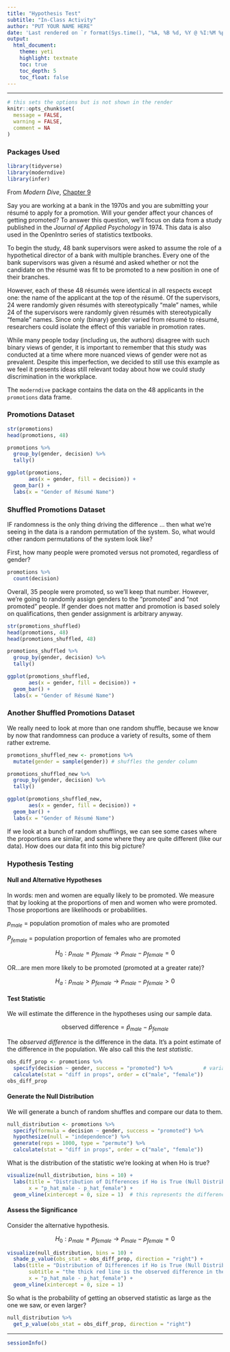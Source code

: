 ```yaml
---
title: "Hypothesis Test"
subtitle: "In-Class Activity"
author: "PUT YOUR NAME HERE"
date: 'Last rendered on `r format(Sys.time(), "%A, %B %d, %Y @ %I:%M %p")`'
output: 
  html_document: 
    theme: yeti
    highlight: textmate
    toc: true
    toc_depth: 5
    toc_float: false
---
```

***

```r
# this sets the options but is not shown in the render
knitr::opts_chunk$set(
  message = FALSE,
  warning = FALSE,
  comment = NA
)
```

### Packages Used

```r
library(tidyverse)
library(moderndive) 
library(infer)
```

From *Modern Dive*, [Chapter 9](https://moderndive.com/9-hypothesis-testing.html)

Say you are working at a bank in the 1970s and you are submitting your résumé to apply for a promotion. Will your gender affect your chances of getting promoted? To answer this question, we’ll focus on data from a study published in the *Journal of Applied Psychology* in 1974. This data is also used in the OpenIntro series of statistics textbooks.

To begin the study, 48 bank supervisors were asked to assume the role of a hypothetical director of a bank with multiple branches. Every one of the bank supervisors was given a résumé and asked whether or not the candidate on the résumé was fit to be promoted to a new position in one of their branches.

However, each of these 48 résumés were identical in all respects except one: the name of the applicant at the top of the résumé. Of the supervisors, 24 were randomly given résumés with stereotypically “male” names, while 24 of the supervisors were randomly given résumés with stereotypically “female” names. Since only (binary) gender varied from résumé to résumé, researchers could isolate the effect of this variable in promotion rates.

While many people today (including us, the authors) disagree with such binary views of gender, it is important to remember that this study was conducted at a time where more nuanced views of gender were not as prevalent. Despite this imperfection, we decided to still use this example as we feel it presents ideas still relevant today about how we could study discrimination in the workplace.

The `moderndive` package contains the data on the 48 applicants in the `promotions` data frame. 

### Promotions Dataset

```r
str(promotions)
head(promotions, 48)
```

```r
promotions %>% 
  group_by(gender, decision) %>% 
  tally()
```

```r
ggplot(promotions, 
       aes(x = gender, fill = decision)) +
  geom_bar() + 
  labs(x = "Gender of Résumé Name")
```

### Shuffled Promotions Dataset

IF randomness is the only thing driving the difference ... then what we're seeing in the data is a random permutation of the system. So, what would other random permutations of the system look like?

First, how many people were promoted versus not promoted, regardless of gender?

```r
promotions %>% 
  count(decision)
```

Overall, 35 people were promoted, so we'll keep that number. However, we're going to randomly assign genders to the "promoted" and "not promoted" people. If gender does not matter and promotion is based solely on qualifications, then gender assignment is arbitrary anyway.

```r
str(promotions_shuffled)
head(promotions, 48)
head(promotions_shuffled, 48)
```

```r
promotions_shuffled %>% 
  group_by(gender, decision) %>% 
  tally()
```

```r
ggplot(promotions_shuffled, 
       aes(x = gender, fill = decision)) +
  geom_bar() + 
  labs(x = "Gender of Résumé Name")
```

### Another Shuffled Promotions Dataset 

We really need to look at more than one random shuffle, because we know by now that randomness can produce a variety of results, some of them rather extreme.

```r
promotions_shuffled_new <- promotions %>% 
  mutate(gender = sample(gender)) # shuffles the gender column

promotions_shuffled_new %>% 
  group_by(gender, decision) %>% 
  tally()

ggplot(promotions_shuffled_new, 
       aes(x = gender, fill = decision)) +
  geom_bar() + 
  labs(x = "Gender of Résumé Name")
```

If we look at a bunch of random shufflings, we can see some cases where the proportions are similar, and some where they are quite different (like our data). How does our data fit into this big picture?

### Hypothesis Testing

#### Null and Alternative Hypotheses

In words: men and women are equally likely to be promoted. We measure that by looking at the proportions of men and women who were promoted. Those proportions are likelihoods or probabilities.

$p_{male}$ = population promotion of males who are promoted

$P_{female}$ = population proportion of females who are promoted

$$H_0: p_{male} = p_{female} \rightarrow p_{male} - p_{female} = 0$$

OR...are men more likely to be promoted (promoted at a greater rate)?

$$H_a: p_{male} > p_{female} \rightarrow p_{male} - p_{female} > 0$$ 

#### Test Statistic

We will estimate the difference in the hypotheses using our sample data. 

$$\text{observed difference} = \hat{p}_{male} - \hat{p}_{female}$$

The *observed difference* is the difference in the data. It's a point estimate of the difference in the population. We also call this the *test statistic*.

```r
obs_diff_prop <- promotions %>% 
  specify(decision ~ gender, success = "promoted") %>%          # variable of interest ~ grouping variable
  calculate(stat = "diff in props", order = c("male", "female"))
obs_diff_prop
```

#### Generate the Null Distribution

We will generate a bunch of random shuffles and compare our data to them.

```r
null_distribution <- promotions %>% 
  specify(formula = decision ~ gender, success = "promoted") %>% 
  hypothesize(null = "independence") %>%
  generate(reps = 1000, type = "permute") %>%  
  calculate(stat = "diff in props", order = c("male", "female"))
```

What is the distribution of the statistic we're looking at when Ho is true?

```r
visualize(null_distribution, bins = 10) +
  labs(title = "Distribution of Differences if Ho is True (Null Distribution)",
       x = "p_hat_male - p_hat_female") +
  geom_vline(xintercept = 0, size = 1)  # this represents the difference expected under Ho
```

#### Assess the Significance

Consider the alternative hypothesis.

$$H_0: p_{male} = p_{female} \rightarrow p_{male} - p_{female} = 0$$

```r
visualize(null_distribution, bins = 10) + 
  shade_p_value(obs_stat = obs_diff_prop, direction = "right") +                    # we calculated obs_diff_prop above
  labs(title = "Distribution of Differences if Ho is True (Null Distribution)",
       subtitle = "the thick red line is the observed difference in the sample (test statistic)",
       x = "p_hat_male - p_hat_female") +
  geom_vline(xintercept = 0, size = 1)
```

So what is the probability of getting an observed statistic as large as the one we saw, or even larger?

```r
null_distribution %>% 
  get_p_value(obs_stat = obs_diff_prop, direction = "right")
```


***
```r
sessionInfo()
```


